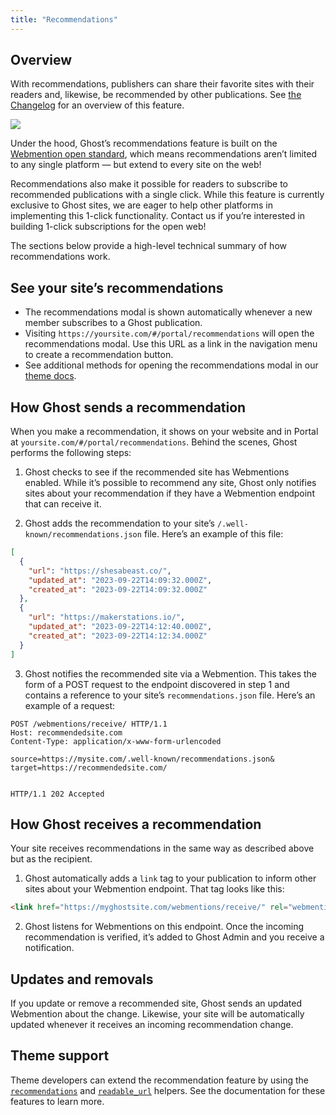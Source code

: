 ```yaml
---
title: "Recommendations"
---
```


## Overview

With recommendations, publishers can share their favorite sites with their readers and, likewise, be recommended by other publications. See [the Changelog](https://ghost.org/changelog/recommendations/) for an overview of this feature.

<Frame>
  <img src="/images/c216b0cf-recommendations_hu87dd64b769c4fd4ef600cc9c9bc971ce_570214_2000x0_resize_q100_h2_box_3.webp" />
</Frame>

Under the hood, Ghost’s recommendations feature is built on the [Webmention open standard](https://www.w3.org/TR/webmention/), which means recommendations aren’t limited to any single platform — but extend to every site on the web!

Recommendations also make it possible for readers to subscribe to recommended publications with a single click. While this feature is currently exclusive to Ghost sites, we are eager to help other platforms in implementing this 1-click functionality. Contact us if you’re interested in building 1-click subscriptions for the open web!

The sections below provide a high-level technical summary of how recommendations work.

## See your site’s recommendations

* The recommendations modal is shown automatically whenever a new member subscribes to a Ghost publication.
* Visiting `https://yoursite.com/#/portal/recommendations` will open the recommendations modal. Use this URL as a link in the navigation menu to create a recommendation button.
* See additional methods for opening the recommendations modal in our [theme docs](/themes/helpers/recommendations/).

## How Ghost sends a recommendation

When you make a recommendation, it shows on your website and in Portal at `yoursite.com/#/portal/recommendations`. Behind the scenes, Ghost performs the following steps:

1. Ghost checks to see if the recommended site has Webmentions enabled. While it’s possible to recommend any site, Ghost only notifies sites about your recommendation if they have a Webmention endpoint that can receive it.

2. Ghost adds the recommendation to your site’s `/.well-known/recommendations.json` file. Here’s an example of this file:

```json
[
  {
    "url": "https://shesabeast.co/",
    "updated_at": "2023-09-22T14:09:32.000Z",
    "created_at": "2023-09-22T14:09:32.000Z"
  },
  {
    "url": "https://makerstations.io/",
    "updated_at": "2023-09-22T14:12:40.000Z",
    "created_at": "2023-09-22T14:12:34.000Z"
  }
]
```

3. Ghost notifies the recommended site via a Webmention. This takes the form of a POST request to the endpoint discovered in step 1 and contains a reference to your site’s `recommendations.json` file. Here’s an example of a request:

```http
POST /webmentions/receive/ HTTP/1.1
Host: recommendedsite.com
Content-Type: application/x-www-form-urlencoded

source=https://mysite.com/.well-known/recommendations.json&
target=https://recommendedsite.com/


HTTP/1.1 202 Accepted
```

## How Ghost receives a recommendation

Your site receives recommendations in the same way as described above but as the recipient.

1. Ghost automatically adds a `link` tag to your publication to inform other sites about your Webmention endpoint. That tag looks like this:

```html
<link href="https://myghostsite.com/webmentions/receive/" rel="webmention">
```

2. Ghost listens for Webmentions on this endpoint. Once the incoming recommendation is verified, it’s added to Ghost Admin and you receive a notification.

## Updates and removals

If you update or remove a recommended site, Ghost sends an updated Webmention about the change. Likewise, your site will be automatically updated whenever it receives an incoming recommendation change.

## Theme support

Theme developers can extend the recommendation feature by using the [`recommendations`](/themes/helpers/recommendations/) and [`readable_url`](/themes/helpers/readable_url/) helpers. See the documentation for these features to learn more.